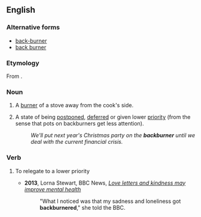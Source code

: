 {{also|back-burner|back burner}}
==English==

===Alternative forms===
* [[back-burner]]
* [[back burner]]

===Etymology===
From {{compound|back|burner|lang=en}}.

===Noun===
{{en-noun|~}}

# {{lb|en|countable}} A [[burner]] of a stove away from the cook's side.
# {{lb|en|uncountable}} A state of being [[postpone]]d, [[defer]]red or given lower [[priority]] (from the sense that pots on backburners get less attention).
#: ''We'll put next year's Christmas party on the '''backburner''' until we deal with the current financial crisis.''

===Verb===
{{en-verb}}

# {{lb|en|transitive|informal}} To relegate to a lower priority
#* '''2013''', Lorna Stewart, BBC News, ''[http://www.bbc.co.uk/news/health-21900202 Love letters and kindness may improve mental health]''
#*: "What I noticed was that my sadness and loneliness got '''backburnered'''," she told the BBC.